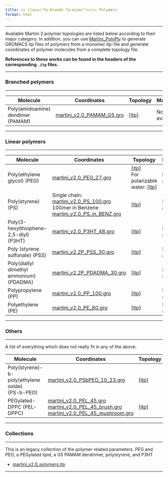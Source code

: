 ```yaml
---
title: <i class="fa-brands fa-mixer"></i> Polymers
format: html
---
```


<hr>


Available Martini 2 polymer topologies are listed below according to their major category. In addition, you can use [Martini_PolyPly](https://github.com/fgrunewald/Martini_PolyPly) to generate GROMACS itp files of polymers from a monomer itp-file and generate coordinates of polymer molecules from a complete topology file. 

**References to these works can be found in the headers of the corresponding `.itp` files.**

---------------------------------------------------------------------------

### Branched polymers
<hr>

|         Molecule                    |     Coordinates   |    Topology   |     Mapping      |
|-------|---------------------------------------|--------|------|
|Poly(amidoamine) dendimer (PAMAM)	| [martini_v2.0_PAMAM_G5.gro](https://martini-library.s3.us-east-2.amazonaws.com/ff_parameters/martini2/polymers/pamam/martini_v2.0_PAMAM_G5.gro) |[[itp]](https://martini-library.s3.us-east-2.amazonaws.com/ff_parameters/martini2/polymers/pamam/martini_v2.0_PEO_PS_CNP.itp)   |  Not available |

---------------------------------------------------------------------------

### Linear polymers

---------------------------------------------------------------------------

|         Molecule                    |     Coordinates   |    Topology   |     Mapping      |
|-------|---------------------------------------|--------|------|
|Poly(ethylene glycol) (PEG)                | [martini_v2.0_PEO_27.gro](https://martini-library.s3.us-east-2.amazonaws.com/ff_parameters/martini2/polymers/peg/martini_v2.0_PEO_27.gro)     | [[itp]](https://martini-library.s3.us-east-2.amazonaws.com/ff_parameters/martini2/polymers/peg/martini_v2.0_PEO_PS_CNP.itp) <br> For polarizable water: [[itp]](https://martini-library.s3.us-east-2.amazonaws.com/ff_parameters/martini2/polymers/peg/martini_v2.2refP_PEO.itp) |  Not available |
|Poly(styrene)	(PS)                  | Single chain: [martini_v2.0_PS_100.gro](https://martini-library.s3.us-east-2.amazonaws.com/ff_parameters/martini2/polymers/ps/martini_v2.0_PS_100.gro) <br> 100mer in Benzene [martini_v2.0_PS_in_BENZ.gro](https://martini-library.s3.us-east-2.amazonaws.com/ff_parameters/martini2/polymers/ps/martini_v2.0_PS_in_BENZ.gro)     |  [[itp]](https://martini-library.s3.us-east-2.amazonaws.com/ff_parameters/martini2/polymers/ps/martini_v2.0_PEO_PS_CNP.itp) |  Not available   |
|Poly(3-hexylthiophene-2,5-diyl) (P3HT)   |  [martini_v2.0_P3HT_48.gro](https://martini-library.s3.us-east-2.amazonaws.com/ff_parameters/martini2/polymers/p3ht/martini_v2.0_P3HT_48.gro)   |  [[itp]](https://martini-library.s3.us-east-2.amazonaws.com/ff_parameters/martini2/polymers/p3ht/martini_v2.0_PEO_PS_CNP.itp)  |  Not available   |
|Poly (styrene sulfonate)   (PSS) | [martini_v2.2P_PSS_30.gro](https://martini-library.s3.us-east-2.amazonaws.com/ff_parameters/martini2/polymers/pss/martini_v2.2P_PSS_30.gro)   | [[itp]](https://martini-library.s3.us-east-2.amazonaws.com/ff_parameters/martini2/polymers/pss/martini_v2.2P_PS.itp) |   Not available |
|Poly(diallyl dimethyl ammonium) (PDADMA)	    |   [martini_v2.2P_PDADMA_30.gro](https://martini-library.s3.us-east-2.amazonaws.com/ff_parameters/martini2/polymers/pdadma/martini_v2.2P_PDADMA_30.gro) | [[itp]](https://martini-library.s3.us-east-2.amazonaws.com/ff_parameters/martini2/polymers/pdadma/martini_v2.2P_PS.itp)  |  Not available   |
|Polypropylene	            (PP)            | [martini_v2.0_PP_100.gro](https://martini-library.s3.us-east-2.amazonaws.com/ff_parameters/martini2/polymers/pp/martini_v2.0_PP_100.gro)    | [[itp]](https://martini-library.s3.us-east-2.amazonaws.com/ff_parameters/martini2/polymers/pp/martini_v2.0_PEO_PS_CNP.itp) |  Not available    |
|Polyethylene	              (PE)          | [martini_v2.0_PE_80.gro](https://martini-library.s3.us-east-2.amazonaws.com/ff_parameters/martini2/polymers/pe/martini_v2.0_PE_80.gro)  |  [[itp]](https://martini-library.s3.us-east-2.amazonaws.com/ff_parameters/martini2/polymers/pe/martini_v2.0_PEO_PS_CNP.itp)  |  Not available   |

---------------------------------------------------------------------------

### Others
<hr>


A list of everything which does not really fit in any of the above.

|         Molecule                    |     Coordinates   |    Topology   |     Mapping      |
|-------|---------------------------------------|--------|------|
|Poly(styrene)-b-poly(ethylene oxide)	<br>(PS-b-PEO) | [martini_v2.0_PSbPEO_10_23.gro](https://martini-library.s3.us-east-2.amazonaws.com/ff_parameters/martini2/polymers/psbpeo/martini_v2.0_PSbPEO_10_23.gro) |  [[itp]](https://martini-library.s3.us-east-2.amazonaws.com/ff_parameters/martini2/polymers/psbpeo/martini_v2.0_PEO_PS_CNP.itp) | Not available  |
|PEGylated-DPPC		(PEL-DPPC) | [martini_v2.0_PEL_45.gro](https://martini-library.s3.us-east-2.amazonaws.com/ff_parameters/martini2/polymers/pegdppc/martini_v2.0_PEL_45.gro) <br> [martini_v2.0_PEL_45_brush.gro](https://martini-library.s3.us-east-2.amazonaws.com/ff_parameters/martini2/polymers/pegdppc/martini_v2.0_PEL_45_brush.gro) <br> [martini_v2.0_PEL_45_mushroom.gro](https://martini-library.s3.us-east-2.amazonaws.com/ff_parameters/martini2/polymers/pegdppc/martini_v2.0_PEL_45_mushroom.gro) |  [[itp]](https://martini-library.s3.us-east-2.amazonaws.com/ff_parameters/martini2/polymers/pegdppc/martini_v2.0_PEO_PS_CNP.itp) | Not available  |

---------------------------------------------------------------------------

### Collections
<hr>

This is an legacy collection of the polymer related parameters. PEG and PEO, a PEGylated lipid, a G5 PAMAM dendrimer, polystyrene, and P3HT

- [martini_v2.0_polymers.itp](https://martini-library.s3.us-east-2.amazonaws.com/ff_parameters/martini2/polymers/martini_v2.0_polymers.itp)

---------------------------------------------------------------------------
